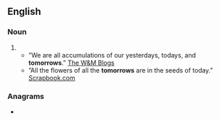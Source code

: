 {{also|to-morrows}}
==English==

===Noun===
{{head|en|noun plural form}}

# {{plural of|tomorrow|lang=en}}
#*”We are all accumulations of our yesterdays, todays, and '''tomorrows'''.” [https://wmblogs.wm.edu/bmz16/yesterday-today-and-tomorrow/ The W&M Blogs]
#*”All the flowers of all the '''tomorrows''' are in the seeds of today.” [https://www.scrapbook.com/quotes/doc/40961.html Scrapbook.com]

===Anagrams===
* {{anagrams|en|a=mooorrstw|moorworts|rootworms}}